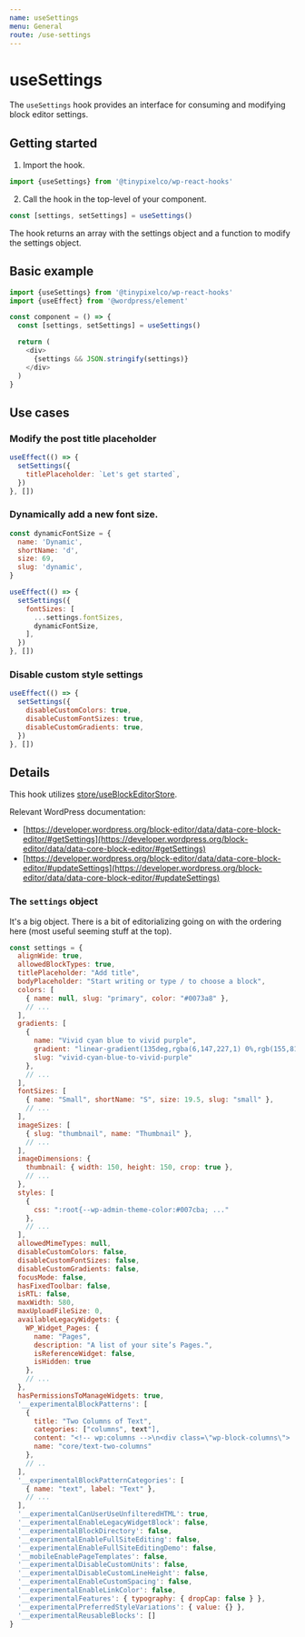 ```yaml
---
name: useSettings
menu: General
route: /use-settings
---
```


# useSettings

The `useSettings` hook provides an interface for consuming and modifying block editor settings.

## Getting started

1. Import the hook.

```jsx
import {useSettings} from '@tinypixelco/wp-react-hooks'
```

2. Call the hook in the top-level of your component.

```jsx
const [settings, setSettings] = useSettings()
```

The hook returns an array with the settings object and a function to modify the settings object.

## Basic example

```js
import {useSettings} from '@tinypixelco/wp-react-hooks'
import {useEffect} from '@wordpress/element'

const component = () => {
  const [settings, setSettings] = useSettings()

  return (
    <div>
      {settings && JSON.stringify(settings)}
    </div>
  )
}
````

## Use cases

### Modify the post title placeholder

```jsx
useEffect(() => {
  setSettings({
    titlePlaceholder: `Let's get started`,
  })
}, [])
```

### Dynamically add a new font size.

```jsx
const dynamicFontSize = {
  name: 'Dynamic',
  shortName: 'd',
  size: 69,
  slug: 'dynamic',
}

useEffect(() => {
  setSettings({
    fontSizes: [
      ...settings.fontSizes,
      dynamicFontSize,
    ],
  })
}, [])
```

### Disable custom style settings

```jsx
useEffect(() => {
  setSettings({
    disableCustomColors: true,
    disableCustomFontSizes: true,
    disableCustomGradients: true,
  })
}, [])
```

## Details

This hook utilizes [store/useBlockEditorStore](/store/use-block-editor-store).

Relevant WordPress documentation:
  - [https://developer.wordpress.org/block-editor/data/data-core-block-editor/#getSettings](https://developer.wordpress.org/block-editor/data/data-core-block-editor/#getSettings)
  - [https://developer.wordpress.org/block-editor/data/data-core-block-editor/#updateSettings](https://developer.wordpress.org/block-editor/data/data-core-block-editor/#updateSettings)

### The `settings` object

It's a big object. There is a bit of editorializing going on with the ordering here (most useful seeming stuff at the top).

```js
const settings = {
  alignWide: true,
  allowedBlockTypes: true,
  titlePlaceholder: "Add title",
  bodyPlaceholder: "Start writing or type / to choose a block",
  colors: [
    { name: null, slug: "primary", color: "#0073a8" },
    // ...
  ],
  gradients: [
    {
      name: "Vivid cyan blue to vivid purple",
      gradient: "linear-gradient(135deg,rgba(6,147,227,1) 0%,rgb(155,81,224) 100%)",
      slug: "vivid-cyan-blue-to-vivid-purple"
    },
    // ...
  ],
  fontSizes: [
    { name: "Small", shortName: "S", size: 19.5, slug: "small" },
    // ...
  ],
  imageSizes: [
    { slug: "thumbnail", name: "Thumbnail" },
    // ...
  ],
  imageDimensions: {
    thumbnail: { width: 150, height: 150, crop: true },
    // ...
  },
  styles: [
    {
      css: ":root{--wp-admin-theme-color:#007cba; ..."
    },
    // ...
  ],
  allowedMimeTypes: null,
  disableCustomColors: false,
  disableCustomFontSizes: false,
  disableCustomGradients: false,
  focusMode: false,
  hasFixedToolbar: false,
  isRTL: false,
  maxWidth: 580,
  maxUploadFileSize: 0,
  availableLegacyWidgets: {
    WP_Widget_Pages: {
      name: "Pages",
      description: "A list of your site’s Pages.",
      isReferenceWidget: false,
      isHidden: true
    },
    // ...
  },
  hasPermissionsToManageWidgets: true,
  '__experimentalBlockPatterns': [
    {
      title: "Two Columns of Text",
      categories: ["columns", text"],
      content: "<!-- wp:columns -->\n<div class=\"wp-block-columns\"> ...",
      name: "core/text-two-columns"
    },
    // ..
  ],
  '__experimentalBlockPatternCategories': [
    { name: "text", label: "Text" },
    // ...
  ],
  '__experimentalCanUserUseUnfilteredHTML': true,
  '__experimentalEnableLegacyWidgetBlock': false,
  '__experimentalBlockDirectory': false,
  '__experimentalEnableFullSiteEditing': false,
  '__experimentalEnableFullSiteEditingDemo': false,
  '__mobileEnablePageTemplates': false,
  '__experimentalDisableCustomUnits': false,
  '__experimentalDisableCustomLineHeight': false,
  '__experimentalEnableCustomSpacing': false,
  '__experimentalEnableLinkColor': false,
  '__experimentalFeatures': { typography: { dropCap: false } },
  '__experimentalPreferredStyleVariations': { value: {} },
  '__experimentalReusableBlocks': []
}
```